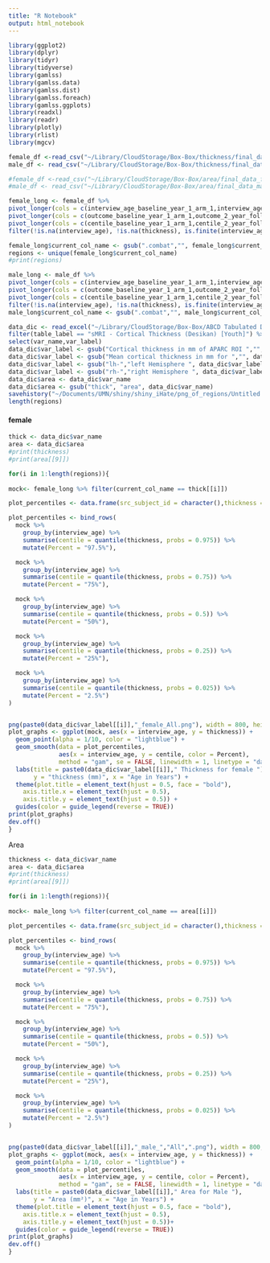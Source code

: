 ```yaml
---
title: "R Notebook"
output: html_notebook
---
```

```r
library(ggplot2)
library(dplyr)
library(tidyr)
library(tidyverse)
library(gamlss)
library(gamlss.data)
library(gamlss.dist)
library(gamlss.foreach)
library(gamlss.ggplots)
library(readxl)
library(readr)
library(plotly)
library(rlist)
library(mgcv)
```

```r
female_df <-read_csv("~/Library/CloudStorage/Box-Box/thickness/final_data_female_year4_mh.csv")
male_df <- read_csv("~/Library/CloudStorage/Box-Box/thickness/final_data_male_year4_mh.csv")

#female_df <-read_csv("~/Library/CloudStorage/Box-Box/area/final_data_female_area.csv")
#male_df <- read_csv("~/Library/CloudStorage/Box-Box/area/final_data_male_area.csv")
```

```r
female_long <- female_df %>%
pivot_longer(cols = c(interview_age_baseline_year_1_arm_1,interview_age_2_year_follow_up_y_arm_1,interview_age_4_year_follow_up_y_arm_1), names_to = "interview", values_to = "interview_age" ) %>%
pivot_longer(cols = c(outcome_baseline_year_1_arm_1,outcome_2_year_follow_up_y_arm_1,outcome_4_year_follow_up_y_arm_1), names_to = "interview_thickness", values_to = "thickness" ) %>%
pivot_longer(cols = c(centile_baseline_year_1_arm_1,centile_2_year_follow_up_y_arm_1,centile_4_year_follow_up_y_arm_1), names_to = "centile_year", values_to = "centile") %>%
filter(!is.na(interview_age), !is.na(thickness), is.finite(interview_age), is.finite(thickness))

female_long$current_col_name <- gsub(".combat","", female_long$current_col_name )
regions <- unique(female_long$current_col_name)
#print(regions)
```

```r
male_long <- male_df %>%
pivot_longer(cols = c(interview_age_baseline_year_1_arm_1,interview_age_2_year_follow_up_y_arm_1,interview_age_4_year_follow_up_y_arm_1), names_to = "interview", values_to = "interview_age" ) %>%
pivot_longer(cols = c(outcome_baseline_year_1_arm_1,outcome_2_year_follow_up_y_arm_1,outcome_4_year_follow_up_y_arm_1), names_to = "interview_thickness", values_to = "thickness" ) %>%
pivot_longer(cols = c(centile_baseline_year_1_arm_1,centile_2_year_follow_up_y_arm_1,centile_4_year_follow_up_y_arm_1), names_to = "centile_year", values_to = "centile") %>%
filter(!is.na(interview_age), !is.na(thickness), is.finite(interview_age), is.finite(thickness))
male_long$current_col_name <- gsub(".combat","", male_long$current_col_name )
```

```r
data_dic <- read_excel("~/Library/CloudStorage/Box-Box/ABCD Tabulated Data/data_dict_5_1 (enriquealmeidaruiz@gmail.com).xlsx")  %>%
filter(table_label == "sMRI - Cortical Thickness (Desikan) [Youth]") %>%
select(var_name,var_label)
data_dic$var_label <- gsub("Cortical thickness in mm of APARC ROI ","", data_dic$var_label)
data_dic$var_label <- gsub("Mean cortical thickness in mm for ","", data_dic$var_label)
data_dic$var_label <- gsub("lh-","left Hemisphere ", data_dic$var_label)
data_dic$var_label <- gsub("rh-","right Hemisphere ", data_dic$var_label)
data_dic$area <- data_dic$var_name
data_dic$area <- gsub("thick", "area", data_dic$var_name)
savehistory("~/Documents/UMN/shiny/shiny_iHate/png_of_regions/Untitled.Rhistory")
length(regions)


```

#### female ########
```r
thick <- data_dic$var_name
area <- data_dic$area 
#print(thickness)
#print(area[[9]])

for(i in 1:length(regions)){
  
mock<- female_long %>% filter(current_col_name == thick[[i]])

plot_percentiles <- data.frame(src_subject_id = character(),thickness = integer(), interview_age = integer(), centile = integer(), Percent = character() )

plot_percentiles <- bind_rows(
  mock %>%
    group_by(interview_age) %>%
    summarise(centile = quantile(thickness, probs = 0.975)) %>%
    mutate(Percent = "97.5%"),

  mock %>%
    group_by(interview_age) %>%
    summarise(centile = quantile(thickness, probs = 0.75)) %>%
    mutate(Percent = "75%"),

  mock %>%
    group_by(interview_age) %>%
    summarise(centile = quantile(thickness, probs = 0.5)) %>%
    mutate(Percent = "50%"),

  mock %>%
    group_by(interview_age) %>%
    summarise(centile = quantile(thickness, probs = 0.25)) %>%
    mutate(Percent = "25%"),

  mock %>%
    group_by(interview_age) %>%
    summarise(centile = quantile(thickness, probs = 0.025)) %>%
    mutate(Percent = "2.5%")
)


png(paste0(data_dic$var_label[[i]],"_female_All.png"), width = 800, height = 600, res = 100)
plot_graphs <- ggplot(mock, aes(x = interview_age, y = thickness)) +
  geom_point(alpha = 1/10, color = "lightblue") +
  geom_smooth(data = plot_percentiles,
              aes(x = interview_age, y = centile, color = Percent),
              method = "gam", se = FALSE, linewidth = 1, linetype = "dashed") +
  labs(title = paste0(data_dic$var_label[[i]]," Thickness for female "),
       y = "thickness (mm)", x = "Age in Years") +
  theme(plot.title = element_text(hjust = 0.5, face = "bold"),
    axis.title.x = element_text(hjust = 0.5),
    axis.title.y = element_text(hjust = 0.5)) +
  guides(color = guide_legend(reverse = TRUE))
print(plot_graphs)
dev.off()
}
```

Area
```r
thickness <- data_dic$var_name
area <- data_dic$area 
#print(thickness)
#print(area[[9]])

for(i in 1:length(regions)){
  
mock<- male_long %>% filter(current_col_name == area[[i]])

plot_percentiles <- data.frame(src_subject_id = character(),thickness = integer(), interview_age = integer(), centile = integer(), Percent = character() )

plot_percentiles <- bind_rows(
  mock %>%
    group_by(interview_age) %>%
    summarise(centile = quantile(thickness, probs = 0.975)) %>%
    mutate(Percent = "97.5%"),

  mock %>%
    group_by(interview_age) %>%
    summarise(centile = quantile(thickness, probs = 0.75)) %>%
    mutate(Percent = "75%"),

  mock %>%
    group_by(interview_age) %>%
    summarise(centile = quantile(thickness, probs = 0.5)) %>%
    mutate(Percent = "50%"),

  mock %>%
    group_by(interview_age) %>%
    summarise(centile = quantile(thickness, probs = 0.25)) %>%
    mutate(Percent = "25%"),

  mock %>%
    group_by(interview_age) %>%
    summarise(centile = quantile(thickness, probs = 0.025)) %>%
    mutate(Percent = "2.5%")
)


png(paste0(data_dic$var_label[[i]],"_male_","All",".png"), width = 800, height = 600, res = 100)
plot_graphs <- ggplot(mock, aes(x = interview_age, y = thickness)) +
  geom_point(alpha = 1/10, color = "lightblue") +
  geom_smooth(data = plot_percentiles,
              aes(x = interview_age, y = centile, color = Percent),
              method = "gam", se = FALSE, linewidth = 1, linetype = "dashed") +
  labs(title = paste0(data_dic$var_label[[i]]," Area for Male "),
       y = "Area (mm²)", x = "Age in Years") +
  theme(plot.title = element_text(hjust = 0.5, face = "bold"),
    axis.title.x = element_text(hjust = 0.5),
    axis.title.y = element_text(hjust = 0.5))+
  guides(color = guide_legend(reverse = TRUE))
print(plot_graphs)
dev.off()
}

```

